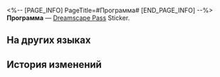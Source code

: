 <%-- [PAGE_INFO]
PageTitle=#Программа#
[END_PAGE_INFO] --%>
{{Предмет Инфобокс
|id          = 224004
|Изображение = Dreamscape Pass Sticker Программа.png
|Тип         = Dreamscape Pass Sticker
|Тип2        = Утренняя звезда и вечерняя звезда Stickers
|Инвентарь   = 
|Редкость    = 4
|Эффект      = 
|Описание    = Пронумерованные наклейки, используемые для украшения дневника сновидений. Бывают самыми разными.
|Источник1   = [[Выполните поручение Зарянки]]
}}
{{Описание|Всё здесь восхваляет Семью.}}
'''Программа''' — [[Dreamscape Pass]] Sticker.

==На других языках==
{{На других языках
|en   = Program List
|zhs  = 节目单
|zht  = 節目單
|ja   = 公演プログラム
|ko   = 프로그램 리스트
|es   = Programas
|fr   = Programmation
|ru   = Программа
|th   = ลิสต์การแสดง
|vi   = Danh Sách Tiết Mục
|de   = Programm
|id   = Susunan Acara
|pt   = Lista de Programas
}}

==История изменений==
{{История изменений|3.5}}